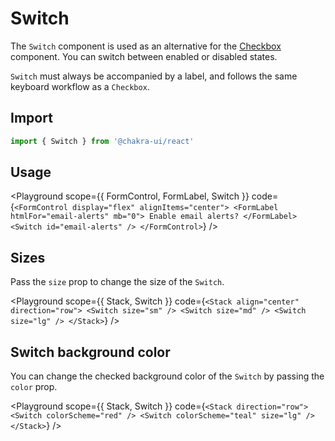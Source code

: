 



# Switch

The `Switch` component is used as an alternative for the
[Checkbox](/docs/form/checkbox) component. You can switch between enabled or
disabled states.

`Switch` must always be accompanied by a label, and follows the same keyboard
workflow as a `Checkbox`.

## Import

```js
import { Switch } from '@chakra-ui/react'
```

## Usage

<Playground
  scope={{ FormControl, FormLabel, Switch }}
  code={`
<FormControl display="flex" alignItems="center">
  <FormLabel htmlFor="email-alerts" mb="0">
    Enable email alerts?
  </FormLabel>
  <Switch id="email-alerts" />
</FormControl>
`}
/>

## Sizes

Pass the `size` prop to change the size of the `Switch`.

<Playground
  scope={{ Stack, Switch }}
  code={`
<Stack align="center" direction="row">
  <Switch size="sm" />
  <Switch size="md" />
  <Switch size="lg" />
</Stack>
`}
/>

## Switch background color

You can change the checked background color of the `Switch` by passing the
`color` prop.

<Playground
  scope={{ Stack, Switch }}
  code={`
<Stack direction="row">
  <Switch colorScheme="red" />
  <Switch colorScheme="teal" size="lg" />
</Stack>
`}
/>
